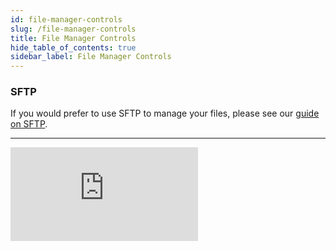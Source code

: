 ```yaml
---
id: file-manager-controls
slug: /file-manager-controls
title: File Manager Controls
hide_table_of_contents: true
sidebar_label: File Manager Controls
---
```


### SFTP

If you would prefer to use SFTP to manage your files, please see our [guide on SFTP](sftp.md).

---

<div style={{ position: 'relative', paddingTop: '56.25%', textAlign: 'center' }}>
  <iframe
    src="https://www.youtube.com/embed/Dgl5JNRju-A?si=howzfCpQT7hsEfyo"
    title="YouTube video player"
    frameBorder="0"
    allow="accelerometer; autoplay; clipboard-write; encrypted-media; gyroscope; picture-in-picture; web-share"
    referrerPolicy="strict-origin-when-cross-origin"
    allowFullScreen
    style={{
      position: 'absolute',
      top: 0,
      left: 0,
      width: '100%',
      height: '100%',
    }}
  />
</div>


### Controls Summary
By default you will be able to see the main/root folder of your server. You can click other folders to view their contents. On the top left corner you can see your current path.

![console](/using_the_panel/file_manager_controls/1.png)

#### Without selecting any files you can:
- Open the Recycle Bin to retrieve previously deleted files (up to 24h)
- Download files from a link (if the link directly leads to a file!)
- Create new directories or files
- Upload files directly from your computer
- Select all files with the checkbox in the top left corner.

You can also select individual files by clicking the checkbox to the left of the filename.

---

#### While having file(s) selected you can:
- Copy or move the file within the current server's directories or even to <u>other split servers</u>! Simply select the server's name and enter the destination directory. You can enter `../`to go up a directory and `/<directory>` to enter one. Here you can also specify whether to overwrite any files or folders with the same name.
- Archive files/folder into a single compressed file. Selecting this option will create a file named `archive-yyyy-mm-dd.tar.gz`
- Delete files. By default, this will send files to the Recycle Bin (space permitting) for 24 hours or until manualy purged.

---

#### You can also click `...` next to a file for additional options. Here you can also:
- Rename a file/folder
- Duplicate files
- Download files
